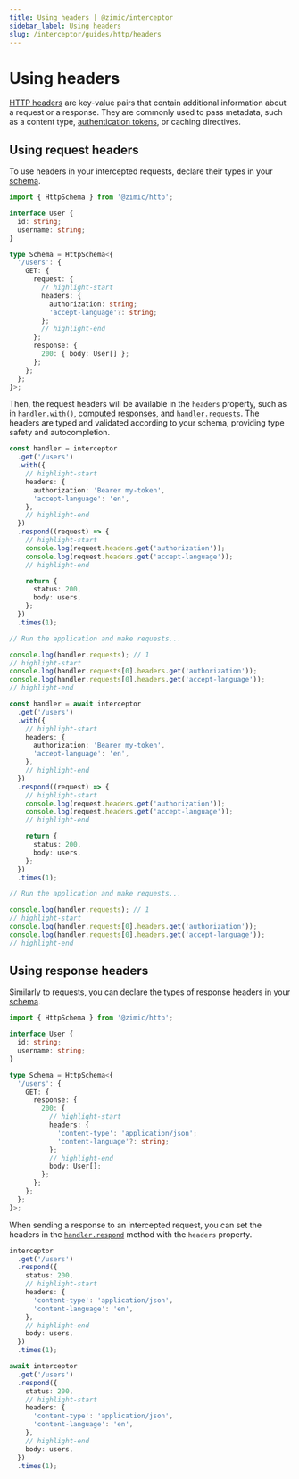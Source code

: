 ```yaml
---
title: Using headers | @zimic/interceptor
sidebar_label: Using headers
slug: /interceptor/guides/http/headers
---
```



# Using headers

[HTTP headers](https://developer.mozilla.org/docs/Web/HTTP/Reference/Headers) are key-value pairs that contain
additional information about a request or a response. They are commonly used to pass metadata, such as a content type,
[authentication tokens](/docs/zimic-fetch/guides/5-authentication.md), or caching directives.

## Using request headers

To use headers in your intercepted requests, declare their types in your [schema](/docs/zimic-http/guides/1-schemas.md).

```ts title='schema.ts'
import { HttpSchema } from '@zimic/http';

interface User {
  id: string;
  username: string;
}

type Schema = HttpSchema<{
  '/users': {
    GET: {
      request: {
        // highlight-start
        headers: {
          authorization: string;
          'accept-language'?: string;
        };
        // highlight-end
      };
      response: {
        200: { body: User[] };
      };
    };
  };
}>;
```

Then, the request headers will be available in the `headers` property, such as in
[`handler.with()`](/docs/zimic-interceptor/api/3-http-request-handler.md#handlerwith),
[computed responses](/docs/zimic-interceptor/api/3-http-request-handler.md#computed-responses), and
[`handler.requests`](/docs/zimic-interceptor/api/3-http-request-handler.md#handlerrequests). The headers are typed and
validated according to your schema, providing type safety and autocompletion.

<Tabs groupId="zimic-http-interceptor-type">
  <TabItem value="local" label="Local interceptor">

```ts
const handler = interceptor
  .get('/users')
  .with({
    // highlight-start
    headers: {
      authorization: 'Bearer my-token',
      'accept-language': 'en',
    },
    // highlight-end
  })
  .respond((request) => {
    // highlight-start
    console.log(request.headers.get('authorization'));
    console.log(request.headers.get('accept-language'));
    // highlight-end

    return {
      status: 200,
      body: users,
    };
  })
  .times(1);

// Run the application and make requests...

console.log(handler.requests); // 1
// highlight-start
console.log(handler.requests[0].headers.get('authorization'));
console.log(handler.requests[0].headers.get('accept-language'));
// highlight-end
```

  </TabItem>

  <TabItem value="remote" label="Remote interceptor">

```ts
const handler = await interceptor
  .get('/users')
  .with({
    // highlight-start
    headers: {
      authorization: 'Bearer my-token',
      'accept-language': 'en',
    },
    // highlight-end
  })
  .respond((request) => {
    // highlight-start
    console.log(request.headers.get('authorization'));
    console.log(request.headers.get('accept-language'));
    // highlight-end

    return {
      status: 200,
      body: users,
    };
  })
  .times(1);

// Run the application and make requests...

console.log(handler.requests); // 1
// highlight-start
console.log(handler.requests[0].headers.get('authorization'));
console.log(handler.requests[0].headers.get('accept-language'));
// highlight-end
```

  </TabItem>
</Tabs>

## Using response headers

Similarly to requests, you can declare the types of response headers in your
[schema](/docs/zimic-http/guides/1-schemas.md).

```ts title='schema.ts'
import { HttpSchema } from '@zimic/http';

interface User {
  id: string;
  username: string;
}

type Schema = HttpSchema<{
  '/users': {
    GET: {
      response: {
        200: {
          // highlight-start
          headers: {
            'content-type': 'application/json';
            'content-language'?: string;
          };
          // highlight-end
          body: User[];
        };
      };
    };
  };
}>;
```

When sending a response to an intercepted request, you can set the headers in the
[`handler.respond`](/docs/zimic-interceptor/api/3-http-request-handler.md#handlerrespond) method with the `headers`
property.

<Tabs groupId="zimic-http-interceptor-type">
  <TabItem value="local" label="Local interceptor">

```ts
interceptor
  .get('/users')
  .respond({
    status: 200,
    // highlight-start
    headers: {
      'content-type': 'application/json',
      'content-language': 'en',
    },
    // highlight-end
    body: users,
  })
  .times(1);
```

  </TabItem>

  <TabItem value="remote" label="Remote interceptor">

```ts
await interceptor
  .get('/users')
  .respond({
    status: 200,
    // highlight-start
    headers: {
      'content-type': 'application/json',
      'content-language': 'en',
    },
    // highlight-end
    body: users,
  })
  .times(1);
```

  </TabItem>
</Tabs>
